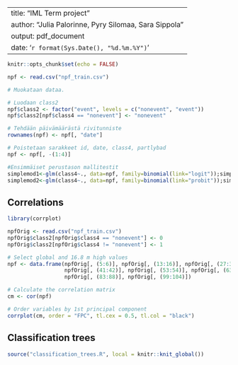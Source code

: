 
---
title: "IML Term project"
author: "Julia Palorinne, Pyry Silomaa, Sara Sippola"
output: pdf_document
date: '`r format(Sys.Date(), "%d.%m.%Y")`'
---

```r
knitr::opts_chunk$set(echo = FALSE)
```

```r
npf <- read.csv("npf_train.csv")
```

```r

# Muokataan dataa.

# Luodaan class2
npf$class2 <- factor("event", levels = c("nonevent", "event"))
npf$class2[npf$class4 == "nonevent"] <- "nonevent"

# Tehdään päivämäärästä rivitunniste
rownames(npf) <- npf[, "date"]

# Poistetaan sarakkeet id, date, class4, partlybad
npf <- npf[, -(1:4)]

#Ensimmäiset perustason mallitestit
simplemod1<-glm(class4~., data=npf, family=binomial(link="logit"));simplemod1
simplemod2<-glm(class4~., data=npf, family=binomial(link="probit"));simplemod2
```

## Correlations

```r
library(corrplot)

npfOrig <- read.csv("npf_train.csv")
npfOrig$class2[npfOrig$class4 == "nonevent"] <- 0
npfOrig$class2[npfOrig$class4 != "nonevent"] <- 1

# Select global and 16.8 m high values
npf <- data.frame(npfOrig[, (5:6)], npfOrig[, (13:16)], npfOrig[, (27:30)], 
                  npfOrig[, (41:42)], npfOrig[, (53:54)], npfOrig[, (63:72)],
                  npfOrig[, (83:88)], npfOrig[, (99:104)])

# Calculate the correlation matrix
cm <- cor(npf)

# Order variables by 1st principal component
corrplot(cm, order = "FPC", tl.cex = 0.5, tl.col = "black")
```





## Classification trees

```r
source("classification_trees.R", local = knitr::knit_global())
```

